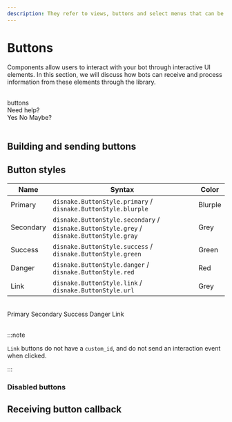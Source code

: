 ```yaml
---
description: They refer to views, buttons and select menus that can be added to the messages your bot sends.
---
```


# Buttons

Components allow users to interact with your bot through interactive UI elements. In this section, we will discuss how bots can receive and process information from these elements through the library.

<br />
<DiscordMessages>
	<DiscordMessage profile="bot">
		<div slot="interactions">
			<DiscordInteraction profile="user" command={true}>
				buttons
			</DiscordInteraction>
		</div>
		Need help?
		<div slot="actions">
			<DiscordButtons>
				<DiscordButton type="success">Yes</DiscordButton>
				<DiscordButton type="danger">No</DiscordButton>
				<DiscordButton type="secondary">Maybe?</DiscordButton>
			</DiscordButtons>
		</div>
	</DiscordMessage>
</DiscordMessages>
<br />

## Building and sending buttons

## Button styles

| Name      | Syntax                                                                                    | Color   |
| --------- | ----------------------------------------------------------------------------------------- | ------- |
| Primary   | `disnake.ButtonStyle.primary` / `disnake.ButtonStyle.blurple`                             | Blurple |
| Secondary | `disnake.ButtonStyle.secondary` / `disnake.ButtonStyle.grey` / `disnake.ButtonStyle.gray` | Grey    |
| Success   | `disnake.ButtonStyle.success` / `disnake.ButtonStyle.green `                              | Green   |
| Danger    | `disnake.ButtonStyle.danger` / `disnake.ButtonStyle.red`                                  | Red     |
| Link      | `disnake.ButtonStyle.link` / `disnake.ButtonStyle.url`                                    | Grey    |

<br />
<DiscordMessages>
	<DiscordMessage profile="bot">
		<div slot="actions">
			<DiscordButtons>
				<DiscordButton type="primary">Primary</DiscordButton>
				<DiscordButton type="secondary">Secondary</DiscordButton>
				<DiscordButton type="success">Success</DiscordButton>
				<DiscordButton type="danger">Danger</DiscordButton>
				<DiscordButton type="link" url="https://guide.disnake.dev/">
					Link
				</DiscordButton>
			</DiscordButtons>
		</div>
	</DiscordMessage>
</DiscordMessages>
<br />

:::note

`Link` buttons do not have a `custom_id`, and do not send an interaction event when clicked.

:::

### Disabled buttons

## Receiving button callback
